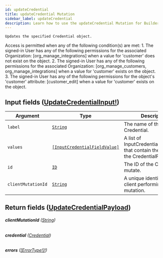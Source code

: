 ```yaml
---
id: updateCredential
title: updateCredential Mutation
sidebar_label: updateCredential
description: Learn how to use the updateCredential Mutation for Builder's API.
---
```


    Updates the specified Credential object.

Access is permitted when any of the following condition(s) are met: 1. The signed-in User has any of the following permissions for the associated Organization: [org_manage_integrations] when a value for 'customer' does not exist on the object. 2. The signed-in User has any of the following permissions for the associated Organization: [org_manage_customers, org_manage_integrations] when a value for 'customer' exists on the object. 3. The signed-in User has any of the following permissions for the object's 'customer' attribute: [customer_edit] when a value for 'customer' exists on the object.

## Input fields ([UpdateCredentialInput!](/composer/builder/api/schema/input_object/UpdateCredentialInput.mdx))

| Argument           | Type                                                                                   | Description                                                                            |
| ------------------ | -------------------------------------------------------------------------------------- | -------------------------------------------------------------------------------------- |
| `label`            | [`String`](/composer/builder/api/schema/scalar/String.mdx)                                               | The name of the Credential.                                                            |
| `values`           | [`[InputCredentialFieldValue]`](/composer/builder/api/schema/input_object/InputCredentialFieldValue.mdx) | A list of InputCredentialFieldValues that contain the values for the CredentialFields. |
| `id`               | [`ID`](/composer/builder/api/schema/scalar/ID.mdx)                                                       | The ID of the Credential to mutate.                                                    |
| `clientMutationId` | [`String`](/composer/builder/api/schema/scalar/String.mdx)                                               | A unique identifier for the client performing the mutation.                            |

## Return fields ([UpdateCredentialPayload](/composer/builder/api/schema/object/UpdateCredentialPayload.mdx))

###### <b>clientMutationId</b> ([String](/composer/builder/api/schema/scalar/String.mdx))

###### <b>credential</b> ([Credential](/composer/builder/api/schema/object/Credential.mdx))

###### <b>errors</b> ([[ErrorType!]!](/composer/builder/api/schema/object/ErrorType.mdx))
